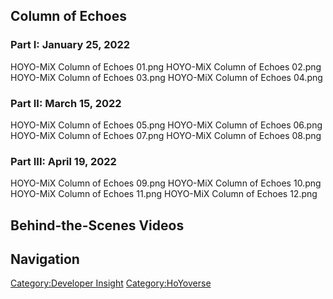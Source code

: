 {{CustomTabs
|namespace =
|tab1 = Overview
|tab2 = Media
}}
{{NameOrder}}
==Column of Echoes==
===Part I: January 25, 2022===
<gallery>
HOYO-MiX Column of Echoes 01.png
HOYO-MiX Column of Echoes 02.png
HOYO-MiX Column of Echoes 03.png
HOYO-MiX Column of Echoes 04.png
</gallery>

===Part II: March 15, 2022===
<gallery>
HOYO-MiX Column of Echoes 05.png
HOYO-MiX Column of Echoes 06.png
HOYO-MiX Column of Echoes 07.png
HOYO-MiX Column of Echoes 08.png
</gallery>

===Part III: April 19, 2022===
<gallery>
HOYO-MiX Column of Echoes 09.png
HOYO-MiX Column of Echoes 10.png
HOYO-MiX Column of Echoes 11.png
HOYO-MiX Column of Echoes 12.png
</gallery>

==Behind-the-Scenes Videos==
{{Transclude|Soundtrack/Media|Behind the Scenes}}

==Navigation==
{{Community Navbox}}
[[Category:Developer Insight]]
[[Category:HoYoverse]]